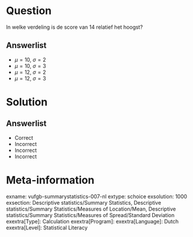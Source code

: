 Question
========

In welke verdeling is de score van 14 relatief het hoogst?
  
Answerlist
----------
* $\mu = 10$, $\sigma = 2$
* $\mu = 10$, $\sigma = 3$
* $\mu = 12$, $\sigma = 2$
* $\mu = 12$, $\sigma = 3$

Solution
========

Answerlist
----------
* Correct
* Incorrect
* Incorrect
* Incorrect

Meta-information
================
exname: vufgb-summarystatistics-007-nl
extype: schoice
exsolution: 1000
exsection: Descriptive statistics/Summary Statistics, Descriptive statistics/Summary Statistics/Measures of Location/Mean, Descriptive statistics/Summary Statistics/Measures of Spread/Standard Deviation
exextra[Type]: Calculation
exextra[Program]: 
exextra[Language]: Dutch
exextra[Level]: Statistical Literacy